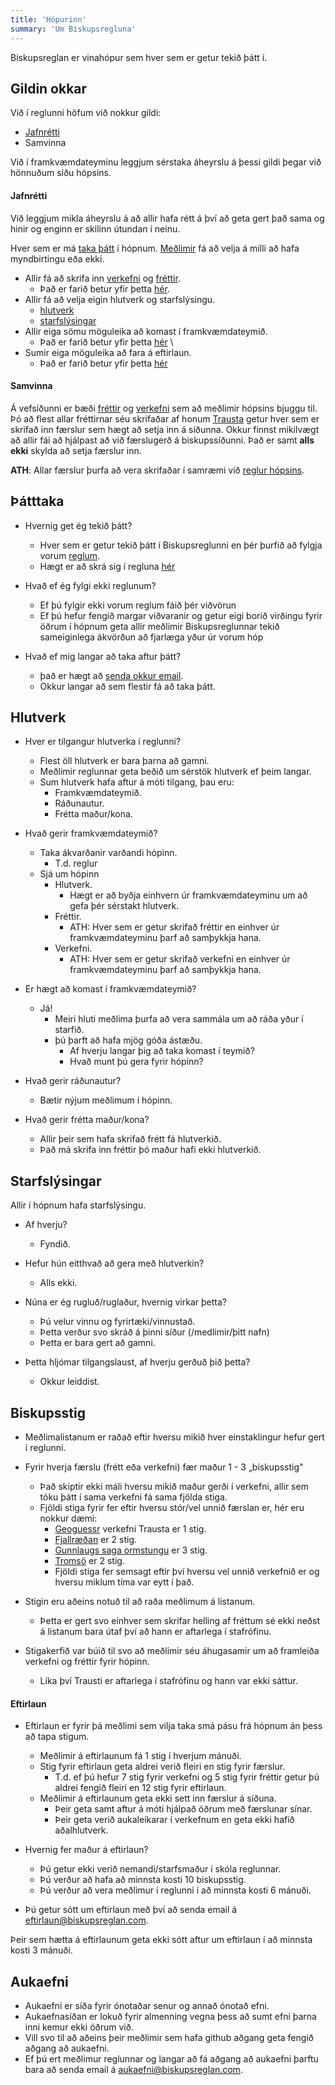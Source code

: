 ```yaml
---
title: 'Hópurinn'
summary: 'Um Biskupsregluna'
---
```


Biskupsreglan er vinahópur sem hver sem er getur tekið þátt í.

<TOCInline toc={props.toc} asDisclosure />

## Gildin okkar

Við í reglunni höfum við nokkur gildi:

- [Jafnrétti](/frettir/malefni)
- Samvinna

Við í framkvæmdateyminu leggjum sérstaka
áheyrslu á þessi gildi þegar við hönnuðum síðu hópsins.

#### Jafnrétti

Við leggjum mikla áheyrslu á að allir hafa rétt á því að geta gert það sama og hinir
og enginn er skilinn útundan í neinu.

Hver sem er má [taka þátt](#þátttaka) í hópnum.
[Meðlimir](/medlimir) fá að velja á milli að hafa myndbirtingu eða ekki.

- Allir fá að skrifa inn [verkefni](/verkefni) og [fréttir](/frettir).
  - Það er farið betur yfir þetta [hér](#samvinna).
- Allir fá að velja eigin hlutverk og starfslýsingu.
  - [hlutverk](#hlutverk)
  - [starfslýsingar](#starfslýsingar)
- Allir eiga sömu möguleika að komast í framkvæmdateymið.
  - Það er farið betur yfir þetta [hér](#hlutverk) \
- Sumir eiga möguleika að fara á eftirlaun.
  - Það er farið betur yfir þetta [hér](#eftirlaun)

#### Samvinna

Á vefsíðunni er bæði [fréttir](/frettir) og [verkefni](/verkefni)
sem að meðlimir hópsins bjuggu til. Þó að flest allar fréttirnar
séu skrifaðar af honum [Trausta](/medlimir/trausti) getur hver
sem er skrifað inn færslur sem hægt að setja inn á síðunna.
Okkur finnst mikilvægt að allir fái að hjálpast að
við færslugerð á biskupssíðunni.
Það er samt **alls ekki** skylda að setja færslur inn.

**ATH**: Allar færslur þurfa að vera skrifaðar í samræmi
við [reglur hópsins](/reglur).

## Þátttaka

- Hvernig get ég tekið þátt?

  - Hver sem er getur tekið þátt í Biskupsreglunni en þér þurfið að fylgja vorum [reglum](/reglur).
  - Hægt er að skrá sig í regluna [hér](/nylidar)

- Hvað ef ég fylgi ekki reglunum?

  - Ef þú fylgir ekki vorum reglum fáið þér viðvörun
  - Ef þú hefur fengið margar viðvaranir og getur eigi borið virðingu fyrir öðrum
    í hópnum geta allir meðlimir Biskupsreglunnar tekið sameiginlega ákvörðun að fjarlæga yður úr vorum hóp

- Hvað ef mig langar að taka aftur þátt?
  - það er hægt að [senda okkur email](mailto:biskupsreglan@gmail.com).
  - Okkur langar að sem flestir fá að taka þátt.

## Hlutverk

- Hver er tilgangur hlutverka í reglunni?

  - Flest öll hlutverk er bara þarna að gamni.
  - Meðlimir reglunnar geta beðið um sérstök hlutverk
    ef þeim langar.
  - Sum hlutverk hafa aftur á móti tilgang, þau eru:
    - Framkvæmdateymið.
    - Ráðunautur.
    - Frétta maður/kona.

- Hvað gerir framkvæmdateymið?

  - Taka ákvarðanir varðandi hópinn.
    - T.d. reglur
  - Sjá um hópinn
    - Hlutverk.
      - Hægt er að byðja einhvern úr framkvæmdateyminu um
        að gefa þér sérstakt hlutverk.
    - Fréttir.
      - ATH: Hver sem er getur skrifað fréttir en
        einhver úr framkvæmdateyminu þarf að samþykkja hana.
    - Verkefni.
      - ATH: Hver sem er getur skrifað verkefni en
        einhver úr framkvæmdateyminu þarf að samþykkja hana.

- Er hægt að komast í framkvæmdateymið?

  - Já!
    - Meiri hluti meðlima þurfa að vera sammála um að ráða yður í starfið.
    - þú þarft að hafa mjög góða ástæðu.
      - Af hverju langar þig að taka komast í teymið?
      - Hvað munt þú gera fyrir hópinn?

- Hvað gerir ráðunautur?

  - Bætir nýjum meðlimum í hópinn.

- Hvað gerir frétta maður/kona?
  - Allir þeir sem hafa skrifað frétt fá hlutverkið.
  - Það má skrifa inn fréttir þó maður hafi ekki hlutverkið.

## Starfslýsingar

Allir í hópnum hafa starfslýsingu.

- Af hverju?

  - Fyndið.

- Hefur hún eitthvað að gera með hlutverkin?

  - Alls ekki.

- Núna er ég rugluð/ruglaður, hvernig virkar þetta?

  - Þú velur vinnu og fyrirtæki/vinnustað.
  - Þetta verður svo skráð á þinni síður (/medlimir/þitt nafn)
  - Þetta er bara gert að gamni.

- Þetta hljómar tilgangslaust, af hverju gerðuð þið þetta?
  - Okkur leiddist.

## Biskupsstig

- Meðlimalistanum er raðað eftir hversu mikið
  hver einstaklingur hefur gert í reglunni.

- Fyrir hverja færslu (frétt eða verkefni) fær maður 1 - 3 „biskupsstig"

  - Það skiptir ekki máli hversu mikið maður
    gerði í verkefni, allir sem tóku þátt
    í sama verkefni fá sama fjölda stiga.
  - Fjöldi stiga fyrir fer eftir
    hversu stór/vel unnið færslan er, hér eru nokkur dæmi:
    - [Geoguessr](/verkefni/Geoguessr) verkefni Trausta er 1 stig.
    - [Fjallræðan](/verkefni/Fjallraedan) er 2 stig.
    - [Gunnlaugs saga ormstungu](/verkefni/islendingasogur/Gunnlaugs-saga) er 3 stig.
    - [Tromsö](/frettir/Tromso) er 2 stig.
    - Fjöldi stiga fer semsagt eftir
      því hversu vel unnið verkefnið er og hversu miklum tíma var eytt í það.

- Stigin eru aðeins notuð til að raða meðlimum á listanum.

  - Þetta er gert svo einhver sem skrifar helling af
    fréttum sé ekki neðst á listanum bara
    útaf því að hann er aftarlega í stafrófinu.

- Stigakerfið var búið til svo að meðlimir
  séu áhugasamir um að framleiða verkefni
  og fréttir fyrir hópinn.
  - Líka því Trausti er aftarlega
    í stafrófinu og hann var ekki sáttur.

#### Eftirlaun

- Eftirlaun er fyrir þá meðlimi sem vilja
  taka smá pásu frá hópnum án þess að tapa stigum.

  - Meðlimir á eftirlaunum fá 1 stig í hverjum mánuði.
  - Stig fyrir eftirlaun geta aldrei verið fleiri en stig fyrir færslur.
    - T.d. ef þú hefur 7 stig fyrir verkefni og 5 stig fyrir fréttir
      getur þú aldrei fengið fleiri en 12 stig fyrir eftirlaun.
  - Meðlimir á eftirlaunum geta ekki sett inn færslur á síðuna.
    - Þeir geta samt aftur á móti hjálpað öðrum með færslunar sínar.
    - Þeir geta verið aukaleikarar í verkefnum en geta ekki hafið aðalhlutverk.

- Hvernig fer maður á eftirlaun?

  - Þú getur ekki verið nemandi/starfsmaður í skóla reglunnar.
  - Þú verður að hafa að minnsta kosti 10 biskupsstig.
  - Þú verður að vera meðlimur í reglunni í að minnsta kosti 6 mánuði.

- Þú getur sótt um eftirlaun með því að senda
  email á [eftirlaun@biskupsreglan.com](mailto:eftirlaun@biskupsreglan.com).

Þeir sem hætta á eftirlaunum geta ekki sótt aftur um eftirlaun í að minnsta kosti 3 mánuði.

## Aukaefni

- Aukaefni er síða fyrir ónotaðar senur og annað ónotað efni.
- Aukaefnasíðan er lokuð fyrir almenning vegna þess að sumt efni þarna inni kemur ekki öðrum við.
- Vill svo til að aðeins þeir meðlimir sem hafa github aðgang geta fengið aðgang að aukaefni.
- Ef þú ert meðlimur reglunnar og langar að fá aðgang að aukaefni þarftu bara að senda email á [aukaefni@biskupsreglan.com](mailto:aukaefni@biskupsreglan.com).

